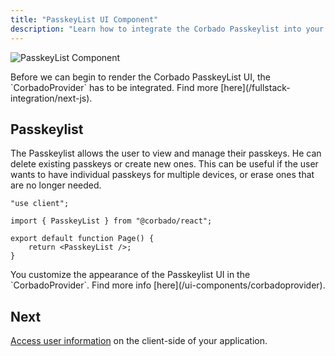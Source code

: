 ```yaml
---
title: "PasskeyList UI Component"
description: "Learn how to integrate the Corbado Passkeylist into your Next.js application."
---
```


![PasskeyList Component](/images/frontend-integration/ui-components/passkeylist/passkeylist.webp)

<Warning>
    Before we can begin to render the Corbado PasskeyList UI, the `CorbadoProvider` has to be integrated.
    Find more [here](/fullstack-integration/next-js).
</Warning>

## Passkeylist

The Passkeylist allows the user to view and manage their passkeys.
He can delete existing passkeys or create new ones.
This can be useful if the user wants to have individual passkeys for multiple devices, or erase ones
that are no longer needed.

```tsx app/user-management/page.tsx
"use client";

import { PasskeyList } from "@corbado/react";

export default function Page() {
    return <PasskeyList />;
}
```

<Note>
    You customize the appearance of the Passkeylist UI in the `CorbadoProvider`.
    Find more info [here](/ui-components/corbadoprovider).
</Note>

## Next

[Access user information](/frontend-integration/next-js/authentication-state-client) on the client-side of your application.